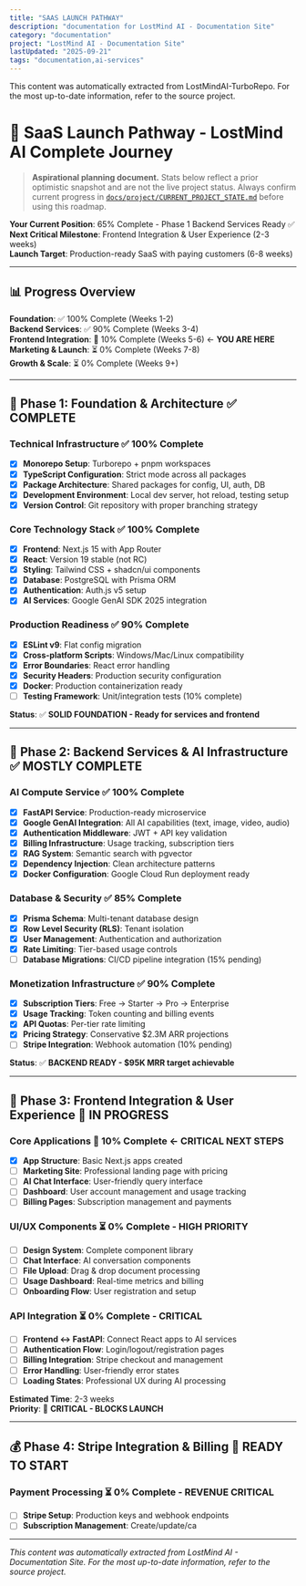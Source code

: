 ```yaml
---
title: "SAAS LAUNCH PATHWAY"
description: "documentation for LostMind AI - Documentation Site"
category: "documentation"
project: "LostMind AI - Documentation Site"
lastUpdated: "2025-09-21"
tags: "documentation,ai-services"
---
```


<Info>
This content was automatically extracted from LostMindAI-TurboRepo.
For the most up-to-date information, refer to the source project.
</Info>

# 🚀 SaaS Launch Pathway - LostMind AI Complete Journey

> **Aspirational planning document.** Stats below reflect a prior optimistic snapshot and are not the live project status. Always confirm current progress in [`docs/project/CURRENT_PROJECT_STATE.md`](../project/CURRENT_PROJECT_STATE.md) before using this roadmap.

**Your Current Position**: 65% Complete - Phase 1 Backend Services Ready ✅  
**Next Critical Milestone**: Frontend Integration & User Experience (2-3 weeks)  
**Launch Target**: Production-ready SaaS with paying customers (6-8 weeks)

---

## 📊 Progress Overview

**Foundation**: ✅ 100% Complete (Weeks 1-2)  
**Backend Services**: ✅ 90% Complete (Weeks 3-4)  
**Frontend Integration**: 🔄 10% Complete (Weeks 5-6) ← **YOU ARE HERE**  
**Marketing & Launch**: ⏳ 0% Complete (Weeks 7-8)  
**Growth & Scale**: ⏳ 0% Complete (Weeks 9+)

---

## 🎯 Phase 1: Foundation & Architecture ✅ COMPLETE

### Technical Infrastructure ✅ 100% Complete

- [x] **Monorepo Setup**: Turborepo + pnpm workspaces
- [x] **TypeScript Configuration**: Strict mode across all packages
- [x] **Package Architecture**: Shared packages for config, UI, auth, DB
- [x] **Development Environment**: Local dev server, hot reload, testing setup
- [x] **Version Control**: Git repository with proper branching strategy

### Core Technology Stack ✅ 100% Complete

- [x] **Frontend**: Next.js 15 with App Router
- [x] **React**: Version 19 stable (not RC)
- [x] **Styling**: Tailwind CSS + shadcn/ui components
- [x] **Database**: PostgreSQL with Prisma ORM
- [x] **Authentication**: Auth.js v5 setup
- [x] **AI Services**: Google GenAI SDK 2025 integration

### Production Readiness ✅ 90% Complete

- [x] **ESLint v9**: Flat config migration
- [x] **Cross-platform Scripts**: Windows/Mac/Linux compatibility
- [x] **Error Boundaries**: React error handling
- [x] **Security Headers**: Production security configuration
- [x] **Docker**: Production containerization ready
- [ ] **Testing Framework**: Unit/integration tests (10% complete)

**Status**: ✅ **SOLID FOUNDATION - Ready for services and frontend**

---

## 🔧 Phase 2: Backend Services & AI Infrastructure ✅ MOSTLY COMPLETE

### AI Compute Service ✅ 100% Complete

- [x] **FastAPI Service**: Production-ready microservice
- [x] **Google GenAI Integration**: All AI capabilities (text, image, video, audio)
- [x] **Authentication Middleware**: JWT + API key validation
- [x] **Billing Infrastructure**: Usage tracking, subscription tiers
- [x] **RAG System**: Semantic search with pgvector
- [x] **Dependency Injection**: Clean architecture patterns
- [x] **Docker Configuration**: Google Cloud Run deployment ready

### Database & Security ✅ 85% Complete

- [x] **Prisma Schema**: Multi-tenant database design
- [x] **Row Level Security (RLS)**: Tenant isolation
- [x] **User Management**: Authentication and authorization
- [x] **Rate Limiting**: Tier-based usage controls
- [ ] **Database Migrations**: CI/CD pipeline integration (15% pending)

### Monetization Infrastructure ✅ 90% Complete

- [x] **Subscription Tiers**: Free → Starter → Pro → Enterprise
- [x] **Usage Tracking**: Token counting and billing events
- [x] **API Quotas**: Per-tier rate limiting
- [x] **Pricing Strategy**: Conservative $2.3M ARR projections
- [ ] **Stripe Integration**: Webhook automation (10% pending)

**Status**: ✅ **BACKEND READY - $95K MRR target achievable**

---

## 🎨 Phase 3: Frontend Integration & User Experience 🔄 IN PROGRESS

### Core Applications 🔄 10% Complete ← **CRITICAL NEXT STEPS**

- [x] **App Structure**: Basic Next.js apps created
- [ ] **Marketing Site**: Professional landing page with pricing
- [ ] **AI Chat Interface**: User-friendly query interface
- [ ] **Dashboard**: User account management and usage tracking
- [ ] **Billing Pages**: Subscription management and payments

### UI/UX Components ⏳ 0% Complete - **HIGH PRIORITY**

- [ ] **Design System**: Complete component library
- [ ] **Chat Interface**: AI conversation components
- [ ] **File Upload**: Drag & drop document processing
- [ ] **Usage Dashboard**: Real-time metrics and billing
- [ ] **Onboarding Flow**: User registration and setup

### API Integration ⏳ 0% Complete - **CRITICAL**

- [ ] **Frontend ↔ FastAPI**: Connect React apps to AI services
- [ ] **Authentication Flow**: Login/logout/registration pages
- [ ] **Billing Integration**: Stripe checkout and management
- [ ] **Error Handling**: User-friendly error states
- [ ] **Loading States**: Professional UX during AI processing

**Estimated Time**: 2-3 weeks  
**Priority**: 🔴 **CRITICAL - BLOCKS LAUNCH**

---

## 💰 Phase 4: Stripe Integration & Billing 🔄 READY TO START

### Payment Processing ⏳ 0% Complete - **REVENUE CRITICAL**

- [ ] **Stripe Setup**: Production keys and webhook endpoints
- [ ] **Subscription Management**: Create/update/ca

---
*This content was automatically extracted from LostMind AI - Documentation Site. For the most up-to-date information, refer to the source project.*
